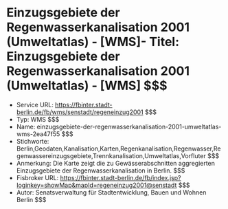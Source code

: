 # Einzugsgebiete der Regenwasserkanalisation 2001 (Umweltatlas) - [WMS]- Titel: Einzugsgebiete der Regenwasserkanalisation 2001 (Umweltatlas) - [WMS] $$$
- Service URL: https://fbinter.stadt-berlin.de/fb/wms/senstadt/regeneinzug2001 $$$
- Typ: WMS $$$
- Name: einzugsgebiete-der-regenwasserkanalisation-2001-umweltatlas-wms-2ea47f55 $$$
- Stichworte: Berlin,Geodaten,Kanalisation,Karten,Regenkanalisation,Regenwasser,Regenwassereinzugsgebiete,Trennkanalisation,Umweltatlas,Vorfluter $$$
- Anmerkung: Die Karte zeigt die zu Gewässerabschnitten aggregierten Einzugsgebiete der Regenwasserkanalisation in Berlin. $$$
- Fisbroker URL: https://fbinter.stadt-berlin.de/fb/index.jsp?loginkey=showMap&mapId=regeneinzug2001@senstadt $$$
- Autor: Senatsverwaltung für Stadtentwicklung, Bauen und Wohnen Berlin $$$
